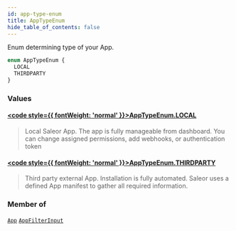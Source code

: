 ```yaml
---
id: app-type-enum
title: AppTypeEnum
hide_table_of_contents: false
---
```








Enum determining type of your App.

```graphql
enum AppTypeEnum {
  LOCAL
  THIRDPARTY
}
```


### Values

#### [<code style={{ fontWeight: 'normal' }}>AppTypeEnum.<b>LOCAL</b></code>](#) 
> Local Saleor App. The app is fully manageable from dashboard. You can change assigned permissions, add webhooks, or authentication token
> 

#### [<code style={{ fontWeight: 'normal' }}>AppTypeEnum.<b>THIRDPARTY</b></code>](#) 
> Third party external App. Installation is fully automated. Saleor uses a defined App manifest to gather all required information.
> 



### Member of

[`App`](../../../developer/api-reference/objects/app)  <Badge class="secondary" text="object"/><Bullet />[`AppFilterInput`](../../../developer/api-reference/inputs/app-filter-input)  <Badge class="secondary" text="input"/>



